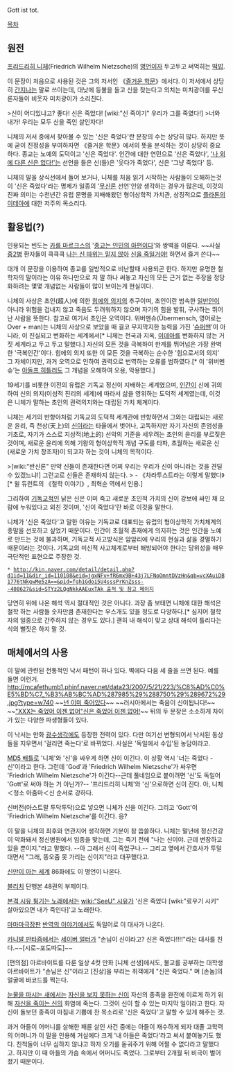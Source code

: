 Gott ist tot.

[[목차]]
== 원전 ==
[[프리드리히 니체]](Friedrich Wilhelm Nietzsche)의 [[명언]]이자 두고두고 써먹히는 [[떡밥]]. 

이 문장이 처음으로 사용된 것은 그의 저서인 《[[즐거운 학문]]》에서다. 이 저서에서 상당히 [[간지]]나는 말로 쓰이는데, 대낮에 등불을 들고 신을 찾는다고 외치는 미치광이를 무신론자들이 비웃자 미치광이가 소리친다.

>신이 어디있냐고? 좋다! 신은 죽었다! [wiki:"신 죽이기" 우리가 그를 죽였다!]
>너와 내가! 우리는 모두 신을 죽인 살인자다!

니체의 저서 중에서 찾아볼 수 있는 '신은 죽었다'란 문장의 수는 상당히 많다. 하지만 뜻에 굳이 진정성을 부여하자면 《즐거운 학문》에서의 뜻을 분석하는 것이 상당히 중요하다. 종교는 노예의 도덕이고 '신은 죽었다'. 인간에 대한 연민으로 '신은 죽었다', [[야훼|'나 외에 다른 신은 없다!']]는 선언을 들은 신(들)은 '웃다가 죽었다', 신은 '그냥 죽었다' 등.

니체의 말을 상식선에서 들어 보거나, 니체를 처음 읽기 시작하는 사람들이 오해하는것이 '신은 죽었다'라는 명제가 일종의 '[[무신론]] 선언'인양 생각하는 경우가 많은데, 이것의 진짜 의미는 수천년간 유럽 문명을 지배해왔던 형이상학적 가치관, 상징적으로 [[플라톤]]의 [[이데아]]에 대한 저주의 목소리다.

== 활용법(?) ==
인용되는 빈도는 [[카를 마르크스]]의 '[[종교는 인민의 아편이다]]'와 쌍벽을 이룬다. ~~사실 [[중2병]] 환자들이 큭큭큭 [[전설드립|나는 신 따위는 믿지 않아]] [[신 죽이기|신을 죽일거야!]] 하면서 즐겨 쓴다~~

대개 이 문장을 이용하여 종교를 일방적으로 비난할때 사용되곤 한다. 하지만 유명한 철학자의 말이라는 이유 하나만으로 저 말 하나 써놓고 자신의 모든 근거 없는 주장을 정당화하려는 몇몇 개념없는 사람들이 많이 보이는게 현실이다. 

니체의 사상은 초인(超人)에 의한 [[힘에의 의지]]의 추구이며, 초인이란 범속한 [[일반인]]이 아니라 위험을 겁내지 않고 죽음도 두려워하지 않으며 자기의 힘을 발휘, 구사하는 뛰어난 사람을 뜻한다.
참고로 여기서 초인은 오역이다. 위버멘슈(Übermensch, 영어로는 Over + man)는 니체의 사상으로 보았을 때 결코 무지막지한 능력을 가진 '[[슈퍼맨]]'이 아니라, 이 진실되고 변화하는 세계에서[* 니체는 천국과 지옥, [[이데아]]를 변화하지 않는 거짓 세계라고 두고 두고 말했다.] 자신의 모든 것을 극복하여 한계를 뛰어넘은 가장 완벽한 '극복인간'이다. 힘에의 의지 또한 이 모든 것을 극복하는 순수한 '힘으로서의 의지' 그 자체이지만, 과거 오역으로 인하여 권력으로 번역하는 오류를 범하였다.[* 이 '위버멘슈'는 [[아돌프 히틀러]]도 그 개념을 오해하여 오용, 악용했다.]

19세기를 비롯한 이전의 유럽은 기독교 정신이 지배하는 세계였으며, [[인간]]이 신에 귀의하여 신의 의지(이성적 진리의 세계)에 따라서 삶을 영위하는 도덕적 세계였는데, 이것은 니체가 말하는 초인의 권력의지와는 대립된 가치 체계이다.

니체는 세기의 반항아처럼 기독교의 도덕적 세계관에 반항하면서 그와는 대립되는 새로운 윤리, 즉 천상(天上)의 [[신]]이라는 타율에서 벗어나, 고독하지만 자기 자신의 존엄성을 기초로, 자기가 스스로 지상적(地上的) 선악의 기준을 세우려는 초인의 윤리를 부르짖은 것이며, 새로운 윤리에 의해 기왕의 형이상학적 개념 구도를 타파, 초월하는 새로운 신(새로운 가치 창조자)이 되고자 하는 것이 니체의 목적이다.

>[wiki:"반신론" 만약 신들이 존재한다면 어찌 우리는 우리가 신이 아니라는 것을 견딜 수 있겠느냐!] 그런고로 신들은 존재하지 않는다.
> - 《차라투스트라는 이렇게 말했다》[* 윌 듀런트의 《철학 이야기》, 최혁순 역에서 인용.]

그리하여 [[기독교]]적인 낡은 신은 이미 죽고 새로운 초인적 가치의 신이 강보에 싸인 채 요람에 누워있다고 외친 것이며, '신이 죽었다'란 바로 이것을 말한다.

니체가 '신은 죽었다'고 말한 이유는 기독교로 대표되는 유럽의 형이상학적 가치체계의 종말을 선포하고 싶었기 때문이다. 인간이 초월적 존재에게 의지하는 것은 인간을 노예로 만드는 것에 불과하며, 기독교적 사고방식은 암암리에 우리의 현실과 삶을 경멸하기 때문이라는 것이다. 기독교의 미신적 사고체계로부터 해방되어야 한다는 당위성을 매우 극단적인 표현으로 주장한 것.

 * [[http://kin.naver.com/detail/detail.php?d1id=11&dir_id=110108&eid=jgxNFv+fR6mx9B+43j7LFNoOmntDVzHn&qb=vcXAuiDB1776tNkgwMe5zA==&pid=fgh1Gdoi5U4sssPrKnZsss--408627&sid=STYz2LQgNkkAAEuxTAk 출처 및 참고 페이지]]

당연히 위에 나온 해석 역시 절대적인 것은 아니다. 과장 좀 보태면 니체에 대한 해석은 철학 하는 사람들 숫자만큼 존재한다는 우스개도 있을 정도로 다양하다.[* 심지어 철학자의 일종으로 간주하지 않는 경우도 있다.] 괜히 내 해석이 맞고 상대 해석이 틀리다는 식의 뻘짓은 하지 말 것.

== 매체에서의 사용 ==
이 말에 관련된 전통적인 낙서 패턴이 하나 있다. 벽에다 다음 세 줄을 쓰면 된다.
예를 들면 이런거.
http://mcafethumb1.phinf.naver.net/data23/2007/5/21/223/%C8%AD%C0%E5%BD%C7_%B3%AB%BC%AD%287985%29%288750%29%289672%29.jpg?type=w740
~~[[넌 이미 죽어있다]]~~
~~러시아에서는 죽음이 신이됩니다!~~ 
~~[["XXX는 죽었어 이젠 없어"신은 죽었어 이젠 없어!]]~~
뒤의 두 문장은 소소하게 차이가 있는 다양한 파생형들이 있다.

이 낙서는 만화 [[광수생각]]에도 등장한 전력이 있다. 다만 여기선 변형되어서 낙서된 동상들을 지우면서 '걸리면 죽는다'로 바뀌었다. 사실은 '독일에서 수입'된 농담이라고.

[[MD5 배틀]]로 '니체'와 '신'을 싸우게 하면 신이 이긴다. 이 상황 역시 '너는 죽었다 - 신'이라고 한다. 그런데 'God'과 'Friedrich Wilhelm Nietzsche'가 싸우면 'Friedrich Wilhelm Nietzsche'가 이긴다--근데 풀네임으로 붙이려면 '신'도 독일어 'Gott'로 써야 하는 거 아닌가?-- '프리드리히 니체'와 '신'으로하면 신이 진다. 아, 니체＜청소 아줌마＜신 순서로 강하다. 

신버전(아스트랄 투닥투닥)으로 넣으면 니체가 신을 이긴다. 그리고 'Gott'이 'Friedrich Wilhelm Nietzsche'를 이긴다. 응?

이 말을 니체의 최후와 연관지어 생각하면 기분이 참 씁쓸하다. 니체는 말년에 정신건강이 악화돼서 정신병원에서 임종을 맞는데, 그는 죽기 전에 "나는 신이야. 근데 변장하고 있을 뿐이지."라고 말했다. --아 그래서 신이 죽었구나.-- 그리고 옆에서 간호사가 투덜대면서 "그래, 똥오줌 못 가리는 신이지"라고 대꾸했다고.

[[신만이 아는 세계]] 86화에도 이 명언이 나온다.

[[블리치]] 단행본 48권의 부제이다.

[[본격 시유 튕기는 노래]]에서는 [[wiki:"SeeU" 시유]]가 '신은 죽었다 [wiki:"료우기 시키" 살아있으면 내가 죽인다]'고 노래한다.

[[마마마]]극장판 [[반역의 이야기]]에서도 독일어로 이 대사가 나온다.

[[카니발 판타즘]]에서는 [[세이버 얼터]]가 "손님이 신이라고? 신은 죽었다!!!!"라는 대사를 친다.~~[시로~포도따도]~~

[편의점] 아르바이트를 다룬 일상 4컷 만화 [니체 선생]에서도, 불교를 공부하는 대학생 아르바이트가 "손님은 신"이라고 [진상]을 부리는 취객에게 "신은 죽었다." 며 [손놈]의 얼굴에 바코드를 찍는다.

[[눈물을 마시는 새]]에서는 [[자신을 보지 못하는 신]]이 자신의 종족을 완전에 이르게 하기 위해 [[자신을 죽이는 신]]의 화염에 죽는다. 그것이 신이 할 수 있는 마지막 일이라고 한다. 자신이 돌보던 종족이 마침내 기쁨에 찬 목소리로 '신은 죽었다'고 말할 수 있게 해주는 것.

과거 아들이 어머니를 살해한 패륜 살인 사건 중에는 아들이 재수하게 되자 대졸 고학력의 어머니가 이 말을 인용해 거실에다 크게 '내 아들은 죽었다'라고 써서 붙여놓기도 했다. 친척들이 너무 심하지 않냐고 하자 오기를 돋궈주기 위해 어쩔 수 없다라고 말했다고. 하지만 이 때 아들의 가슴 속에서 어머니도 죽었다. 그로부터 2개월 뒤 비극이 벌어졌기 때문이다. 

